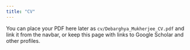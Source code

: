 ```yaml
---
title: "CV"
---
```


You can place your PDF here later as `cv/Debarghya_Mukherjee_CV.pdf` and link it from the navbar, or keep this page with links to Google Scholar and other profiles.
